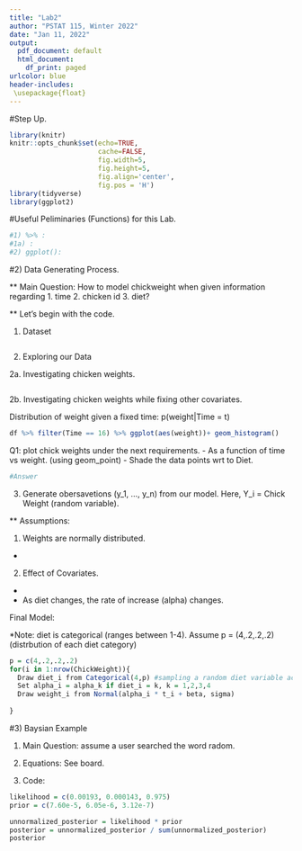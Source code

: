 ```yaml
---
title: "Lab2"
author: "PSTAT 115, Winter 2022"
date: "Jan 11, 2022"
output:
  pdf_document: default
  html_document:
    df_print: paged
urlcolor: blue
header-includes:
 \usepackage{float}
---
```


#Step Up.
```r
library(knitr)
knitr::opts_chunk$set(echo=TRUE, 
                      cache=FALSE, 
                      fig.width=5, 
                      fig.height=5,
                      fig.align='center',
                      fig.pos = 'H')
library(tidyverse)
library(ggplot2)
```

#Useful Peliminaries (Functions) for this Lab. 
```r
#1) %>% : 
#1a) :
#2) ggplot(): 
```



#2) Data Generating Process. 

** Main Question: How to model chickweight when given information regarding 1. time 2. chicken id 3. diet? 
  
** Let's begin with the code. 

1. Dataset
```r

```

2. Exploring our Data 

2a. Investigating chicken weights. 
```r

```


2b. Investigating chicken weights while fixing other covariates. 

Distribution of weight given a fixed time: p(weight|Time = t)
```r
df %>% filter(Time == 16) %>% ggplot(aes(weight))+ geom_histogram()
```


Q1: plot chick weights under the next requirements.
  - As a function of time vs weight. (using geom_point)
  - Shade the data points wrt to Diet. 
```r
#Answer 

```
  



3. Generate obersavetions (y_1, ..., y_n) from our model. Here, Y_i = Chick Weight (random variable).

** Assumptions: 

  1. Weights are normally distributed.
  
  * 

  2. Effect of Covariates. 
  
  *  
  
  * As diet changes, the rate of increase (alpha) changes.
  
  Final Model:
  
  *Note: diet is categorical (ranges between 1-4). Assume 
  p = (4,.2,.2,.2) (distrbution of each diet category)
```r
p = c(4,.2,.2,.2)
for(i in 1:nrow(ChickWeight)){
  Draw diet_i from Categorical(4,p) #sampling a random diet variable accordingly (dis. p) 
  Set alpha_i = alpha_k if diet_i = k, k = 1,2,3,4
  Draw weight_i from Normal(alpha_i * t_i + beta, sigma) 
  
}
```

#3) Baysian Example 

1. Main Question: assume a user searched the word radom. 

2. Equations: See board. 

3. Code:
```r
likelihood = c(0.00193, 0.000143, 0.975)
prior = c(7.60e-5, 6.05e-6, 3.12e-7)

unnormalized_posterior = likelihood * prior
posterior = unnormalized_posterior / sum(unnormalized_posterior)
posterior
```




